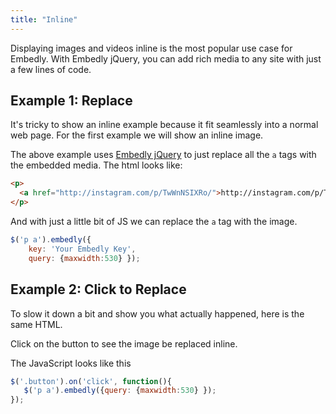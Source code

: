 ```yaml
---
title: "Inline"
---
```

Displaying images and videos inline is the most popular use case for Embedly. With Embedly jQuery, you can add rich media to any site with just a few lines of code.

## Example 1: Replace

It's tricky to show an inline example because it fit seamlessly into a normal web page. For the first example we will show an inline image.

The above example uses [Embedly jQuery](https://github.com/embedly/embedly-jquery)
 to just replace all the `a` tags with the embedded media. The html looks like:

```html html
<p>
  <a href="http://instagram.com/p/TwWnNSIXRo/">http://instagram.com/p/TwWnNSIXRo/</a>
</p>

```

And with just a little bit of JS we can replace the `a` tag with the image.

```javascript javascript
$('p a').embedly({
    key: 'Your Embedly Key',
    query: {maxwidth:530} });

```

## Example 2: Click to Replace

To slow it down a bit and show you what actually happened, here is the same HTML.

Click on the button to see the image be replaced inline.

The JavaScript looks like this

```javascript javascript
$('.button').on('click', function(){
   $('p a').embedly({query: {maxwidth:530} });
});

```




